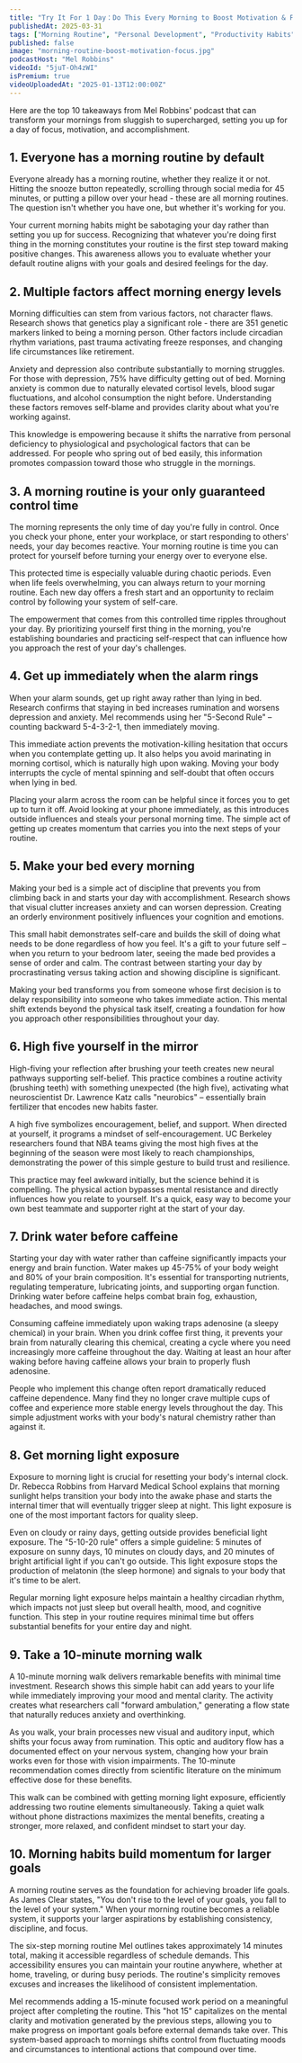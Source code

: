 ```yaml
---
title: "Try It For 1 Day：Do This Every Morning to Boost Motivation & Focus"
publishedAt: 2025-03-31
tags: ["Morning Routine", "Personal Development", "Productivity Habits"]
published: false
image: "morning-routine-boost-motivation-focus.jpg"
podcastHost: "Mel Robbins"
videoId: "5juT-Oh4zWI"
isPremium: true
videoUploadedAt: "2025-01-13T12:00:00Z"
---
```



<PodcastSummaryPageLayout frontmatter={frontmatter}>

Here are the top 10 takeaways from Mel Robbins' podcast that can transform your mornings from sluggish to supercharged, setting you up for a day of focus, motivation, and accomplishment.

## 1. Everyone has a morning routine by default

Everyone already has a morning routine, whether they realize it or not. Hitting the snooze button repeatedly, scrolling through social media for 45 minutes, or putting a pillow over your head - these are all morning routines. The question isn't whether you have one, but whether it's working for you.

Your current morning habits might be sabotaging your day rather than setting you up for success. Recognizing that whatever you're doing first thing in the morning constitutes your routine is the first step toward making positive changes. This awareness allows you to evaluate whether your default routine aligns with your goals and desired feelings for the day.

## 2. Multiple factors affect morning energy levels

Morning difficulties can stem from various factors, not character flaws. Research shows that genetics play a significant role - there are 351 genetic markers linked to being a morning person. Other factors include circadian rhythm variations, past trauma activating freeze responses, and changing life circumstances like retirement.

Anxiety and depression also contribute substantially to morning struggles. For those with depression, 75% have difficulty getting out of bed. Morning anxiety is common due to naturally elevated cortisol levels, blood sugar fluctuations, and alcohol consumption the night before. Understanding these factors removes self-blame and provides clarity about what you're working against.

This knowledge is empowering because it shifts the narrative from personal deficiency to physiological and psychological factors that can be addressed. For people who spring out of bed easily, this information promotes compassion toward those who struggle in the mornings.

## 3. A morning routine is your only guaranteed control time

The morning represents the only time of day you're fully in control. Once you check your phone, enter your workplace, or start responding to others' needs, your day becomes reactive. Your morning routine is time you can protect for yourself before turning your energy over to everyone else.

This protected time is especially valuable during chaotic periods. Even when life feels overwhelming, you can always return to your morning routine. Each new day offers a fresh start and an opportunity to reclaim control by following your system of self-care.

The empowerment that comes from this controlled time ripples throughout your day. By prioritizing yourself first thing in the morning, you're establishing boundaries and practicing self-respect that can influence how you approach the rest of your day's challenges.

## 4. Get up immediately when the alarm rings

When your alarm sounds, get up right away rather than lying in bed. Research confirms that staying in bed increases rumination and worsens depression and anxiety. Mel recommends using her "5-Second Rule" – counting backward 5-4-3-2-1, then immediately moving.

This immediate action prevents the motivation-killing hesitation that occurs when you contemplate getting up. It also helps you avoid marinating in morning cortisol, which is naturally high upon waking. Moving your body interrupts the cycle of mental spinning and self-doubt that often occurs when lying in bed.

Placing your alarm across the room can be helpful since it forces you to get up to turn it off. Avoid looking at your phone immediately, as this introduces outside influences and steals your personal morning time. The simple act of getting up creates momentum that carries you into the next steps of your routine.

## 5. Make your bed every morning

Making your bed is a simple act of discipline that prevents you from climbing back in and starts your day with accomplishment. Research shows that visual clutter increases anxiety and can worsen depression. Creating an orderly environment positively influences your cognition and emotions.

This small habit demonstrates self-care and builds the skill of doing what needs to be done regardless of how you feel. It's a gift to your future self – when you return to your bedroom later, seeing the made bed provides a sense of order and calm. The contrast between starting your day by procrastinating versus taking action and showing discipline is significant.

Making your bed transforms you from someone whose first decision is to delay responsibility into someone who takes immediate action. This mental shift extends beyond the physical task itself, creating a foundation for how you approach other responsibilities throughout your day.

## 6. High five yourself in the mirror

High-fiving your reflection after brushing your teeth creates new neural pathways supporting self-belief. This practice combines a routine activity (brushing teeth) with something unexpected (the high five), activating what neuroscientist Dr. Lawrence Katz calls "neurobics" – essentially brain fertilizer that encodes new habits faster.

A high five symbolizes encouragement, belief, and support. When directed at yourself, it programs a mindset of self-encouragement. UC Berkeley researchers found that NBA teams giving the most high fives at the beginning of the season were most likely to reach championships, demonstrating the power of this simple gesture to build trust and resilience.

This practice may feel awkward initially, but the science behind it is compelling. The physical action bypasses mental resistance and directly influences how you relate to yourself. It's a quick, easy way to become your own best teammate and supporter right at the start of your day.

## 7. Drink water before caffeine

Starting your day with water rather than caffeine significantly impacts your energy and brain function. Water makes up 45-75% of your body weight and 80% of your brain composition. It's essential for transporting nutrients, regulating temperature, lubricating joints, and supporting organ function. Drinking water before caffeine helps combat brain fog, exhaustion, headaches, and mood swings.

Consuming caffeine immediately upon waking traps adenosine (a sleepy chemical) in your brain. When you drink coffee first thing, it prevents your brain from naturally clearing this chemical, creating a cycle where you need increasingly more caffeine throughout the day. Waiting at least an hour after waking before having caffeine allows your brain to properly flush adenosine.

People who implement this change often report dramatically reduced caffeine dependence. Many find they no longer crave multiple cups of coffee and experience more stable energy levels throughout the day. This simple adjustment works with your body's natural chemistry rather than against it.

## 8. Get morning light exposure

Exposure to morning light is crucial for resetting your body's internal clock. Dr. Rebecca Robbins from Harvard Medical School explains that morning sunlight helps transition your body into the awake phase and starts the internal timer that will eventually trigger sleep at night. This light exposure is one of the most important factors for quality sleep.

Even on cloudy or rainy days, getting outside provides beneficial light exposure. The "5-10-20 rule" offers a simple guideline: 5 minutes of exposure on sunny days, 10 minutes on cloudy days, and 20 minutes of bright artificial light if you can't go outside. This light exposure stops the production of melatonin (the sleep hormone) and signals to your body that it's time to be alert.

Regular morning light exposure helps maintain a healthy circadian rhythm, which impacts not just sleep but overall health, mood, and cognitive function. This step in your routine requires minimal time but offers substantial benefits for your entire day and night.

## 9. Take a 10-minute morning walk

A 10-minute morning walk delivers remarkable benefits with minimal time investment. Research shows this simple habit can add years to your life while immediately improving your mood and mental clarity. The activity creates what researchers call "forward ambulation," generating a flow state that naturally reduces anxiety and overthinking.

As you walk, your brain processes new visual and auditory input, which shifts your focus away from rumination. This optic and auditory flow has a documented effect on your nervous system, changing how your brain works even for those with vision impairments. The 10-minute recommendation comes directly from scientific literature on the minimum effective dose for these benefits.

This walk can be combined with getting morning light exposure, efficiently addressing two routine elements simultaneously. Taking a quiet walk without phone distractions maximizes the mental benefits, creating a stronger, more relaxed, and confident mindset to start your day.

## 10. Morning habits build momentum for larger goals

A morning routine serves as the foundation for achieving broader life goals. As James Clear states, "You don't rise to the level of your goals, you fall to the level of your system." When your morning routine becomes a reliable system, it supports your larger aspirations by establishing consistency, discipline, and focus.

The six-step morning routine Mel outlines takes approximately 14 minutes total, making it accessible regardless of schedule demands. This accessibility ensures you can maintain your routine anywhere, whether at home, traveling, or during busy periods. The routine's simplicity removes excuses and increases the likelihood of consistent implementation.

Mel recommends adding a 15-minute focused work period on a meaningful project after completing the routine. This "hot 15" capitalizes on the mental clarity and motivation generated by the previous steps, allowing you to make progress on important goals before external demands take over. This system-based approach to mornings shifts control from fluctuating moods and circumstances to intentional actions that compound over time.

</PodcastSummaryPageLayout>
